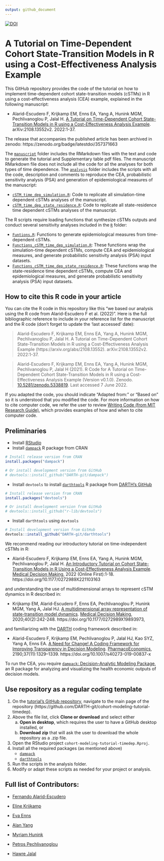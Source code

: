 ```yaml
---
output: github_document
---
```


<!-- README.md is generated from README.Rmd. Please edit that file -->
[![DOI](https://zenodo.org/badge/357371663.svg)](https://zenodo.org/badge/latestdoi/357371663)

# A Tutorial on Time-Dependent Cohort State-Transition Models in R using a Cost-Effectiveness Analysis Example

This GitHub repository provides the code of the tutorial on how to implement time-dependent cohort state-transition models (cSTMs) in R using a cost-effectiveness analysis (CEA) example, explained in the following manuscript: 

- Alarid-Escudero F, Krijkamp EM, Enns EA, Yang A, Hunink MGM, Pechlivanoglou P, Jalal H. [A Tutorial on Time-Dependent Cohort State-Transition Models in R using a Cost-Effectiveness Analysis Example](https://arxiv.org/abs/2108.13552). arXiv:2108.13552v2. 2022:1-37.

The release that accompanies the published article has been archived in zenodo: https://zenodo.org/badge/latestdoi/357371663

The [`manuscript`](https://github.com/DARTH-git/cohort-modeling-tutorial-timedep/tree/main/manuscript) folder includes the RMarkdown files with the text and code to generate the tutorial and Supplementary table pdf files. The manuscript RMarkdown file does not include all the code for all the analyses for both types of time dependence. The [`analysis`](https://github.com/DARTH-git/cohort-modeling-tutorial-timedep/tree/main/analysis) folder includes the scripts with all the code, description and comments to reproduce the CEA, probabilistic sensitivity analysis (PSA) and generation of epidemiological measures of the manuscript:

   - [`cSTM_time_dep_simulation.R`](https://github.com/DARTH-git/cohort-modeling-tutorial-timedep/blob/main/R/cSTM_time_dep_simulation.R): Code to replicate all simulation-time dependent cSTMs analyses of the manuscript.
   - [`cSTM_time_dep_state_residence.R`](https://github.com/DARTH-git/cohort-modeling-tutorial-timedep/blob/main/R/cSTM_time_dep_state_residence.R): Code to replicate all state-residence time dependent cSTMs analyses of the manuscript.

The R scripts require loading functions that synthesize cSTMs outputs and conduct several sensitivity analyses included in the [`R`](https://github.com/DARTH-git/cohort-modeling-tutorial-timedep/tree/main/R) folder:

   - [`Funtions.R`](https://github.com/DARTH-git/cohort-modeling-tutorial-timedep/blob/main/R/Functions.R): Functions to generate epidemiological measures from time-dependent cSTMs.
   - [`Functions_cSTM_time_dep_simulation.R`](https://github.com/DARTH-git/cohort-modeling-tutorial-timedep/blob/main/R/Functions_cSTM_time_dep_simulation.R): These functions wrap the simulation-time dependent cSTMs, compute CEA and epidemiological measures, and generate probabilistic sensitivity analysis (PSA) input datasets.
   - [`Functions_cSTM_time_dep_state_residence.R`](https://github.com/DARTH-git/cohort-modeling-tutorial-timedep/blob/main/R/Functions_cSTM_time_dep_state_residence.R): These functions wrap the state-residence time dependent cSTMs, compute CEA and epidemiological measures, and generate probabilistic sensitivity analysis (PSA) input datasets.

## How to cite this R code in your article

You can cite the R code in this repository like this "we based our analysis using the R code from Alarid-Escudero F et al. (2022)". Here is the full bibliographic reference to include in your reference list for the manuscript and the R code (don't forget to update the 'last accessed' date):

> Alarid-Escudero F, Krijkamp EM, Enns EA, Yang A, Hunink MGM, Pechlivanoglou P, Jalal H. A Tutorial on Time-Dependent Cohort State-Transition Models in R using a Cost-Effectiveness Analysis Example (https://arxiv.org/abs/2108.13552). arXiv:2108.13552v2. 2022:1-37.

> Alarid-Escudero F, Krijkamp EM, Enns EA, Yang A, Hunink MGM, Pechlivanoglou P, Jalal H (2021). R Code for A Tutorial on Time-Dependent Cohort State-Transition Models in R using a Cost-Effectiveness Analysis Example (Version v0.1.0). Zenodo. [10.5281/zenodo.5338819](https://www.doi.org/10.5281/zenodo.5338819). Last accessed 7 June 2022.

If you adapted the code, you should indicate "Adapted from:" or "Based on" so it is understood that you modified the code. For more information on how to cite computer code, we refer the user to review [Writing Code (from MIT Research Guide)](https://integrity.mit.edu/handbook/writing-code), which provides examples of how and when to cite computer code.

## Preliminaries
- Install [RStudio](https://www.rstudio.com/products/rstudio/download/)
- Install [`dampack`](https://cran.r-project.org/web/packages/dampack/index.html) R package from CRAN
```r
# Install release version from CRAN
install.packages("dampack")

# Or install development version from GitHub
# devtools::install_github("DARTH-git/dampack")
```
- Install `devtools` to install [`darthtools`](https://github.com/DARTH-git/darthtools) R package from [DARTH's GitHub](https://github.com/DARTH-git)
```r
# Install release version from CRAN
install.packages("devtools")

# Or install development version from GitHub
# devtools::install_github("r-lib/devtools")
```
- Install `darthtools` using `devtools`
```r
# Install development version from GitHub
devtools::install_github("DARTH-git/darthtools")
```

We recommend reading our introductory tutorial on time-independent cSTMs in R:

- Alarid-Escudero F, Krijkamp EM, Enns EA, Yang A, Hunink MGM, Pechlivanoglou P, Jalal H. [An Introductory Tutorial on Cohort State-Transition Models in R Using a Cost-Effectiveness Analysis Example](https://journals.sagepub.com/doi/full/10.1177/0272989X221103163). [Medical Decision Making](https://journals.sagepub.com/home/mdm), 2022 (Online First):1-18. https://doi.org/10.1177/0272989X221103163

and understanding the use of multidimensional arrays to represent cSTM dynamics in R described in:

- Krijkamp EM, Alarid-Escudero F, Enns EA, Pechlivanoglou P, Hunink MGM, Yang A, Jalal HJ. [A multidimensional array representation of state-transition model dynamics](https://journals.sagepub.com/doi/full/10.1177/0272989X19893973). [Medical Decision Making](https://journals.sagepub.com/home/mdm), 2020;40(2):242-248. https://doi.org/10.1177/0272989X19893973,

and familiarizing with the [DARTH](http://darthworkgroup.com) coding framework described in:

- Alarid-Escudero F, Krijkamp EM, Pechlivanoglou P, Jalal HJ, Kao SYZ, Yang A, Enns EA. [A Need for Change! A Coding Framework for Improving Transparency in Decision Modeling](https://link.springer.com/article/10.1007/s40273-019-00837-x). [PharmacoEconomics](https://www.springer.com/journal/40273), 2190;37(11):1329–1339. https://doi.org/10.1007/s40273-019-00837-x

To run the CEA, you require [`dampack`: Decision-Analytic Modeling Package](https://cran.r-project.org/web/packages/dampack/index.html), an R package for analyzing and visualizing the health economic outputs of decision models.

## Use repository as a regular coding template
1. On the [tutorial's GitHub repository](https://github.com/DARTH-git/cohort-modeling-tutorial-timedep), navigate to the main page of the repository (https://github.com/DARTH-git/cohort-modeling-tutorial-timedep).
2. Above the file list, click **Clone or download** and select either 
    a. **Open in desktop**, which requires the user to have a GitHub desktop installed, or
    b. **Download zip** that will ask the user to download the whole repository as a .zip file.
3. Open the RStudio project `cohort-modeling-tutorial-timedep.Rproj`.
4. Install all the required packages (as mentioned above)
    - [`dampack`](https://cran.r-project.org/web/packages/dampack/index.html)
    - [`darthtools`](https://github.com/DARTH-git/darthtools)
5. Run the scripts in the analysis folder.
6. Modify or adapt these scripts as needed for your project or analysis.

## Full list of Contributors:

  * [Fernando Alarid-Escudero](https://github.com/feralaes)
  
  * [Eline Krijkamp](https://github.com/krijkamp) 

  * [Eva Enns](https://github.com/evaenns)
  
  * [Alan Yang](https://github.com/alanyang0924)  
  
  * [Myriam Hunink](http://www.erasmus-epidemiology.nl/people/profile.php?id=45)
  
  * [Petros Pechlivanoglou](https://github.com/ppehli)
  
  * [Hawre Jalal](https://github.com/hjalal)
